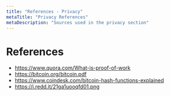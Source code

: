 ```yaml
---
title: "References - Privacy"
metaTitle: "Privacy References"
metaDescription: "Sources used in the privacy section"
---
```


# References
- https://www.quora.com/What-is-proof-of-work
- https://bitcoin.org/bitcoin.pdf
- https://www.coindesk.com/bitcoin-hash-functions-explained
- https://i.redd.it/21ga1uooqfd01.png